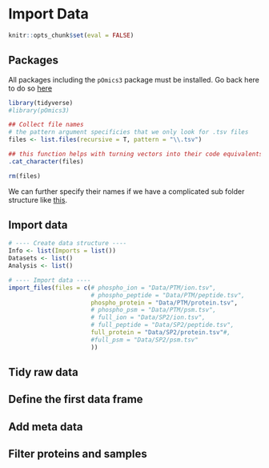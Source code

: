 
# Import Data

```r
knitr::opts_chunk$set(eval = FALSE)
```




## Packages

All packages including the `pOmics3` package must be installed. Go back here to do so [here](#from-github-and-others-sources)

```r
library(tidyverse)
#library(pOmics3)
```




```r
## Collect file names 
# the pattern argument specificies that we only look for .tsv files
files <- list.files(recursive = T, pattern = "\\.tsv")

## this function helps with turning vectors into their code equivalents 
.cat_character(files)

rm(files)
```


We can further specify their names if we have a complicated sub folder structure like [this](#rename-files-based-on-sub-folders).


## Import data


```r
# ---- Create data structure ----
Info <- list(Imports = list())
Datasets <- list()
Analysis <- list()
```







```r
# ---- Import data ----
import_files(files = c(# phospho_ion = "Data/PTM/ion.tsv",
                       # phospho_peptide = "Data/PTM/peptide.tsv",
                       phospho_protein = "Data/PTM/protein.tsv",
                       # phospho_psm = "Data/PTM/psm.tsv",
                       # full_ion = "Data/SP2/ion.tsv",
                       # full_peptide = "Data/SP2/peptide.tsv",
                       full_protein = "Data/SP2/protein.tsv"#,
                       #full_psm = "Data/SP2/psm.tsv"
                       ))

```






## Tidy raw data








## Define the first data frame







## Add meta data







## Filter proteins and samples







